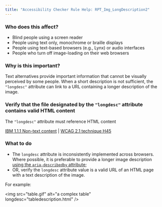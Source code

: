 ```yaml
---
title: "Accessibility Checker Rule Help: RPT_Img_LongDescription2"
---
```


<div className="toolHelp">
<Row>
<Column colLg={5} colMd={3} colSm={4} className="toolLeft">

### Who does this affect?

 * Blind people using a screen reader
 * People using text only, monochrome or braille displays
 * People using text-based browsers (e.g., Lynx) or audio interfaces
 * People who turn off image-loading on their web browsers

### Why is this important?

Text alternatives provide important information that cannot be visually perceived by some people. When a short description is not sufficient, the `"longdesc"` attribute can link to a URL containing a longer description of the image.

</Column>
<Column colLg={11} colMd={5} colSm={4} className="toolMain">

<div id="locLevel"></div>

### Verify that the file designated by the `"longdesc"` attribute contains valid HTML content
The `"longdesc"` attribute must reference HTML content

[IBM 1.1.1 Non-text content](http://www.ibm.com/able/guidelines/ci162/non_text_content.html) | [WCAG 2.1 technique H45](https://www.w3.org/WAI/WCAG21/Techniques/html/H45)

<div id="locSnippet"></div>

### What to do

 * The `longdesc` attribute is inconsistently implemented across browsers.  Where possible, it is preferable to provide a longer image description [using the `aria-describedby` attribute](https://www.w3.org/WAI/WCAG21/Techniques/aria/ARIA15);
 * OR, verify the `longdesc` attribute value is a valid URL of an HTML page with a text description of the image.

For example:

<CodeSnippet type="single" light={true}>&lt;img src="table.gif" alt="a complex table" longdesc="tabledescription.html" /&gt;</CodeSnippet>

</Column>
</Row>
</div>
